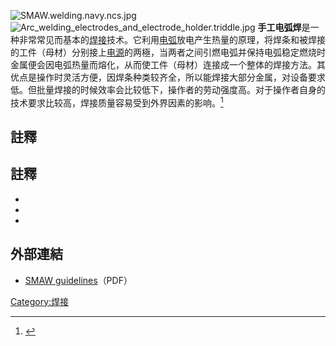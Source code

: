 {{noteTA
|1=zh-cn:手工电弧焊;zh-tw:被覆金屬電弧銲接;
|2=zh-cn:焊;zh-tw:銲;
|3=zh-cn:质量;zh-tw:品質;
}}
[[File:SMAW.welding.navy.ncs.jpg|thumb]]
[[File:Arc_welding_electrodes_and_electrode_holder.triddle.jpg|thumb]]
'''手工电弧焊'''是一种非常常见而基本的[[焊接|焊接]]技术。它利用[[电弧|电弧]]放电产生热量的原理，将焊条和被焊接的工件（母材）分别接上[[电源|电源]]的两極，当两者之间引燃电弧并保持电弧稳定燃烧时金属便会因电弧热量而熔化，从而使工件（母材）连接成一个整体的焊接方法。其优点是操作时灵活方便，因焊条种类较齐全，所以能焊接大部分金属，对设备要求低。但批量焊接的时候效率会比较低下，操作者的劳动强度高。对于操作者自身的技术要求比较高，焊接质量容易受到外界因素的影响。<ref>{{Cite web |url=http://tech.bjx.com.cn/html/20080123/106615.shtml |title=什么是手工电弧焊?有什么特点? |accessdate=2010-12-23 |archive-date=2008-10-13 |archive-url=https://web.archive.org/web/20081013052339/http://tech.bjx.com.cn/html/20080123/106615.shtml |dead-url=no }}</ref>

== 註釋 ==
<div class="references-small">
<references></references>
</div>

== 註釋 ==
*{{citation |last=Cary |first=Howard B. |first2=Scott C. |last2=Helzer |date=2005 |title=Modern Welding Technology |location=Upper Saddle River, New Jersey |publisher=Pearson Education |isbn=0-13-113029-3}}
*{{citation |last=Lincoln Electric |date=1994 |title=The Procedure Handbook of Arc Welding |location=Cleveland, Ohio |publisher=Lincoln Electric |isbn=99949-25-82-2}}
*{{citation |last=Weman |first=Klas |date=2003 |title=Welding processes handbook |location=New York |publisher=CRC Press |isbn=0-8493-1773-8}}

== 外部連結 ==
{{Commons category|Manual metal arc welding}}
*[https://web.archive.org/web/20150319050743/http://www.millerwelds.com/pdf/guidelines_smaw.pdf SMAW guidelines]（PDF）

{{金屬加工|weld}}

[[Category:焊接|Category:焊接]]
